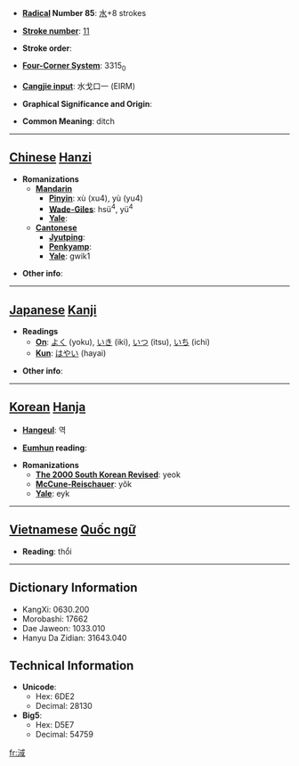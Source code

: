 * '''[[Wiktionary:Chinese radical index| Radical]] Number 85''': [[Wiktionary:Chinese radical index 水|水]]+8 strokes

* '''[[Wiktionary:Chinese total strokes index|Stroke number]]''': [[Wiktionary:Chinese total strokes index 11|11]]

* '''Stroke order''': 

* '''[[Wiktionary:Chinese four corner index|Four-Corner System]]''': 3315<sub>0</sub>

* '''[[Wiktionary:Chinese Cangjie index|Cangjie input]]''': 水戈口一 (EIRM)

* '''Graphical Significance and Origin''': 

* '''Common Meaning''': ditch

----

== [[Chinese]] [[Hanzi]] ==

* '''Romanizations'''
** '''[[Mandarin]]'''
*** '''[[Pinyin]]''': xù (xu4), yù (yu4)
*** '''[[Wade-Giles]]''': hsü<sup>4</sup>, yü<sup>4</sup>
*** '''[[Yale]]''': 
** '''[[Cantonese]]'''
*** '''[[Jyutping]]''':
*** '''[[Penkyamp]]''': 
*** '''[[Yale]]''': gwik1

* '''Other info''': 

----

== [[Japanese]] [[Kanji]] ==

* '''Readings'''
** '''[[On]]''': [[よく]] (yoku), [[いき]] (iki), [[いつ]] (itsu), [[いち]] (ichi)
** '''[[Kun]]''': [[はやい]] (hayai)

* '''Other info''':  

----

== [[Korean]] [[Hanja]] ==

* '''[[Hangeul]]''': 역

* '''[[Eumhun]] reading''': 

* '''Romanizations'''
** '''[[The 2000 South Korean Revised Romanization|The 2000 South Korean Revised]]''': yeok
** '''[[McCune-Reischauer]]''': yŏk
** '''[[Yale]]''': eyk


----

== [[Vietnamese]] [[Quốc ngữ]] ==

* '''Reading''': thổi

----

== Dictionary Information ==

* KangXi: 0630.200
* Morobashi: 17662
* Dae Jaweon: 1033.010
* Hanyu Da Zidian: 31643.040

== Technical Information ==

* '''Unicode''':
** Hex: 6DE2
** Decimal: 28130
* '''Big5''':
** Hex: D5E7
** Decimal: 54759

[[fr:淢]]
